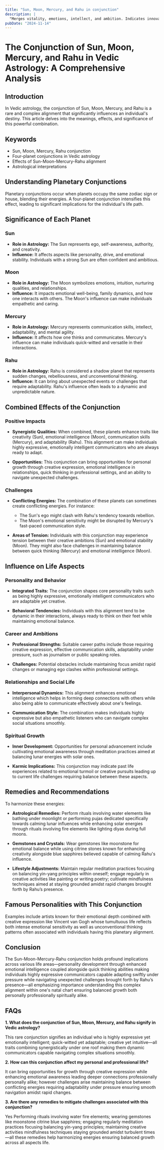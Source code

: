 ```yaml
---
title: "Sun, Moon, Mercury, and Rahu in conjunction"
description: |
  "Merges vitality, emotions, intellect, and ambition. Indicates innovative"
pubDate: "2024-11-14"
---
```


# The Conjunction of Sun, Moon, Mercury, and Rahu in Vedic Astrology: A Comprehensive Analysis

## Introduction

In Vedic astrology, the conjunction of Sun, Moon, Mercury, and Rahu is a rare and complex alignment that significantly influences an individual's destiny. This article delves into the meanings, effects, and significance of this powerful combination.

## Keywords

- Sun, Moon, Mercury, Rahu conjunction
- Four-planet conjunctions in Vedic astrology
- Effects of Sun-Moon-Mercury-Rahu alignment
- Astrological interpretations

## Understanding Planetary Conjunctions

Planetary conjunctions occur when planets occupy the same zodiac sign or house, blending their energies. A four-planet conjunction intensifies this effect, leading to significant implications for the individual's life path.

## Significance of Each Planet

### Sun

- **Role in Astrology:** The Sun represents ego, self-awareness, authority, and creativity.
- **Influence:** It affects aspects like personality, drive, and emotional stability. Individuals with a strong Sun are often confident and ambitious.

### Moon

- **Role in Astrology:** The Moon symbolizes emotions, intuition, nurturing qualities, and relationships.
- **Influence:** It impacts emotional well-being, family dynamics, and how one interacts with others. The Moon's influence can make individuals empathetic and caring.

### Mercury

- **Role in Astrology:** Mercury represents communication skills, intellect, adaptability, and mental agility.
- **Influence:** It affects how one thinks and communicates. Mercury's influence can make individuals quick-witted and versatile in their interactions.

### Rahu

- **Role in Astrology:** Rahu is considered a shadow planet that represents sudden changes, rebelliousness, and unconventional thinking.
- **Influence:** It can bring about unexpected events or challenges that require adaptability. Rahu's influence often leads to a dynamic and unpredictable nature.

## Combined Effects of the Conjunction

### Positive Impacts

- **Synergistic Qualities:** When combined, these planets enhance traits like creativity (Sun), emotional intelligence (Moon), communication skills (Mercury), and adaptability (Rahu). This alignment can make individuals highly expressive, emotionally intelligent communicators who are always ready to adapt.
  
- **Opportunities:** This conjunction can bring opportunities for personal growth through creative expression, emotional intelligence in relationships, quick thinking in professional settings, and an ability to navigate unexpected challenges.

### Challenges

- **Conflicting Energies:** The combination of these planets can sometimes create conflicting energies. For instance:
  - The Sun's ego might clash with Rahu's tendency towards rebellion.
  - The Moon's emotional sensitivity might be disrupted by Mercury's fast-paced communication style.
  
- **Areas of Tension:** Individuals with this conjunction may experience tension between their creative ambitions (Sun) and emotional stability (Moon). They might also face challenges in maintaining balance between quick thinking (Mercury) and emotional intelligence (Moon).

## Influence on Life Aspects

### Personality and Behavior

- **Integrated Traits:** The conjunction shapes core personality traits such as being highly expressive, emotionally intelligent communicators who are adaptable yet creative.
  
- **Behavioral Tendencies:** Individuals with this alignment tend to be dynamic in their interactions, always ready to think on their feet while maintaining emotional balance.

### Career and Ambitions

- **Professional Strengths:** Suitable career paths include those requiring creative expression, effective communication skills, adaptability under pressure, such as journalism or public speaking roles.
  
- **Challenges:** Potential obstacles include maintaining focus amidst rapid changes or managing ego clashes within professional settings.

### Relationships and Social Life

- **Interpersonal Dynamics:** This alignment enhances emotional intelligence which helps in forming deep connections with others while also being able to communicate effectively about one's feelings.
  
- **Communication Style:** The combination makes individuals highly expressive but also empathetic listeners who can navigate complex social situations smoothly.

### Spiritual Growth

- **Inner Development:** Opportunities for personal advancement include cultivating emotional awareness through meditation practices aimed at balancing lunar energies with solar ones.
  
- **Karmic Implications:** This conjunction may indicate past life experiences related to emotional turmoil or creative pursuits leading up to current life challenges requiring balance between these aspects.

## Remedies and Recommendations

To harmonize these energies:

- **Astrological Remedies:** Perform rituals involving water elements like bathing under moonlight or performing pujas dedicated specifically towards calming lunar influences while enhancing solar energies through rituals involving fire elements like lighting diyas during full moons.
  
- **Gemstones and Crystals:** Wear gemstones like moonstone for emotional balance while using citrine stones known for enhancing creativity alongside blue sapphires believed capable of calming Rahu's influence.
  
- **Lifestyle Adjustments:** Maintain regular meditation practices focusing on balancing yin-yang principles within oneself; engage regularly in creative activities like painting or writing poetry; cultivate mindfulness techniques aimed at staying grounded amidst rapid changes brought forth by Rahu’s presence.

## Famous Personalities with This Conjunction

Examples include artists known for their emotional depth combined with creative expression like Vincent van Gogh whose tumultuous life reflects both intense emotional sensitivity as well as unconventional thinking patterns often associated with individuals having this planetary alignment.

## Conclusion

The Sun-Moon-Mercury-Rahu conjunction holds profound implications across various life areas—personality development through enhanced emotional intelligence coupled alongside quick thinking abilities making individuals highly expressive communicators capable adapting swiftly under pressure while navigating unexpected challenges brought forth by Rahu’s presence—all emphasizing importance understanding this complex alignment within one's natal chart ensuring balanced growth both personally professionally spiritually alike.


## FAQs

**1. What does the conjunction of Sun, Moon, Mercury, and Rahu signify in Vedic astrology?**

This rare conjunction signifies an individual who is highly expressive yet emotionally intelligent; quick-witted yet adaptable; creative yet intuitive—all traits combining synergistically under one roof making them dynamic communicators capable navigating complex situations smoothly.


**2. How can this conjunction affect my personal and professional life?**

It can bring opportunities for growth through creative expression while enhancing emotional awareness leading deeper connections professionally personally alike; however challenges arise maintaining balance between conflicting energies requiring adaptability under pressure ensuring smooth navigation amidst rapid changes.


**3. Are there any remedies to mitigate challenges associated with this conjunction?**

Yes Performing rituals involving water fire elements; wearing gemstones like moonstone citrine blue sapphires; engaging regularly meditation practices focusing balancing yin-yang principles; maintaining creative activities mindfulness techniques staying grounded amidst turbulent times—all these remedies help harmonizing energies ensuring balanced growth across all aspects life.


